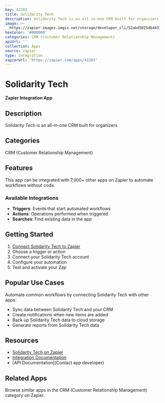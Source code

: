 ```yaml
---
key: 42283
title: Solidarity Tech
description: Solidarity Tech is an all-in-one CRM built for organizers
image: >-
  https://zapier-images.imgix.net/storage/developer_cli/52abd5025db443105e5d103f0a0c72db.png?auto=format%2Ccompress&ixlib=python-3.0.0&q=50
hexColor: '#000000'
categories: CRM (Customer Relationship Management)
apiUrl: ''
collection: Apps
source: zapier
type: Integration
zapierUrl: 'https://zapier.com/apps/42283'
---
```

# Solidarity Tech

**Zapier Integration App**

## Description

Solidarity Tech is an all-in-one CRM built for organizers

## Categories

CRM (Customer Relationship Management)

## Features

This app can be integrated with 7,000+ other apps on Zapier to automate workflows without code.

### Available Integrations

- **Triggers**: Events that start automated workflows
- **Actions**: Operations performed when triggered
- **Searches**: Find existing data in the app

## Getting Started

1. [Connect Solidarity Tech to Zapier](https://zapier.com/apps/42283)
2. Choose a trigger or action
3. Connect your Solidarity Tech account
4. Configure your automation
5. Test and activate your Zap

## Popular Use Cases

Automate common workflows by connecting Solidarity Tech with other apps:

- Sync data between Solidarity Tech and your CRM
- Create notifications when new items are added
- Back up Solidarity Tech data to cloud storage
- Generate reports from Solidarity Tech data

## Resources

- [Solidarity Tech on Zapier](https://zapier.com/apps/42283)
- [Integration Documentation](https://zapier.com/apps/42283/integrations)
- [API Documentation](Contact app developer)

## Related Apps

Browse similar apps in the CRM (Customer Relationship Management) category on Zapier.
